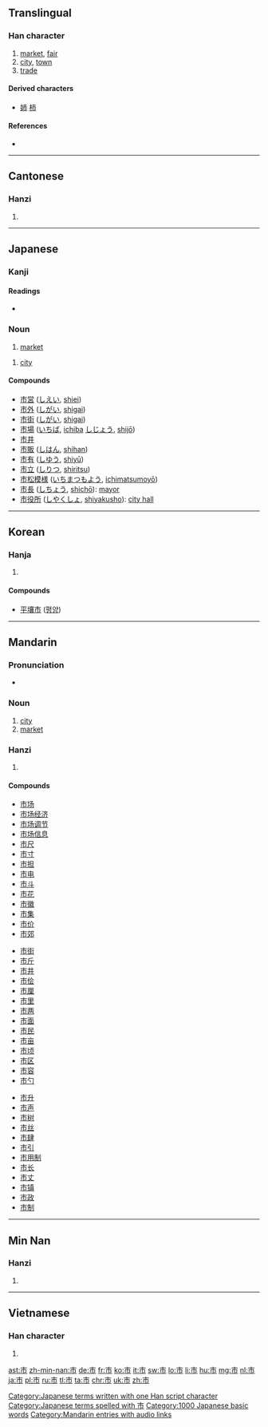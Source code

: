 {{also|帀}}

==Translingual==
{{stroke order|strokes=5}}

===Han character===
{{Han char|rn=50|rad=巾|as=02|sn=5|four=0022<sub>7</sub>|canj=卜中月 (YLB)|ids=⿱[[亠]][[巾]]}}

# [[market]], [[fair]]
# [[city]], [[town]]
# [[trade]]

====Derived characters====
* [[姉]] [[柿]]

====References====
* {{Han ref|kx=0328.030|dkj=08775|dj=0632.130|hdz=10729.050|uh=5E02|ud=24066|bh=A5AB|bd=42411}}

----

==Cantonese==

===Hanzi===
{{yue-hanzi|jyut=si5|y=si5}}

# {{defn|lang=yue|sort=巾02}}

----

==Japanese==

===Kanji===
{{ja-kanji|grade=2|rs=巾02}}

====Readings====
* {{ja-readings
|goon=[[じ]] (ji) {{qualifier|non-[[w:Jōyō kanji|Jōyō]] reading}}
|kanon=[[し]] (shi)
|kun=[[いち]] (ichi)}}

===Noun===
{{ja-noun|k|hira=いち|rom=ichi}}

# [[market]]

{{ja-noun|k|hira=し|rom=shi}}

# [[city]]

====Compounds====
* [[市営]] ([[しえい]], [[shiei]])
* [[市外]] ([[しがい]], [[shigai]])
* [[市街]] ([[しがい]], [[shigai]])
* [[市場]] ([[いちば]], [[ichiba]] [[しじょう]], [[shijō]])
* [[市井]]
* [[市販]] ([[しはん]], [[shihan]])
* [[市有]] ([[しゆう]], [[shiyū]])
* [[市立]] ([[しりつ]], [[shiritsu]])
* [[市松模様]] ([[いちまつもよう]], [[ichimatsumoyō]])
* [[市長]] ([[しちょう]], [[shichō]]): [[mayor]]
* [[市役所]] ([[しやくしょ]], [[shiyakusho]]): [[city hall]]

[[Category:Japanese terms written with one Han script character]]
[[Category:Japanese terms spelled with 市]]
[[Category:1000 Japanese basic words]]
----

==Korean==

===Hanja===
{{ko-hanja|hangeul=[[시]]|eumhun=저자|rv=si|mr=si}}

# {{defn|lang=ko|sort=巾02}}

====Compounds====
* [[平壤市]] ([[평양]])

----

==Mandarin==

===Pronunciation===
* {{audio|zh-shì.ogg|audio}}

===Noun===
{{cmn-noun|ts|pin=shì|pint=shi4|rs=巾02}}

# [[city]]
# [[market]]

===Hanzi===
{{cmn-hanzi|pin=[[shì]] ([[shi4]])|wg=shih<sup>4</sup>}}

# {{defn|lang=cmn|sort=巾02}}

====Compounds====
{{top3}}
* [[市场]]
* [[市场经济]]
* [[市场调节]]
* [[市场信息]]
* [[市尺]]
* [[市寸]]
* [[市担]]
* [[市电]]
* [[市斗]]
* [[市花]]
* [[市徽]]
* [[市集]]
* [[市价]]
* [[市郊]]
{{mid3}}
* [[市街]]
* [[市斤]]
* [[市井]]
* [[市侩]]
* [[市厘]]
* [[市里]]
* [[市两]]
* [[市面]]
* [[市民]]
* [[市亩]]
* [[市顷]]
* [[市区]]
* [[市容]]
* [[市勺]]
{{mid3}}
* [[市升]]
* [[市声]]
* [[市树]]
* [[市丝]]
* [[市肆]]
* [[市引]]
* [[市用制]]
* [[市长]]
* [[市丈]]
* [[市镇]]
* [[市政]]
* [[市制]]
{{bottom}}

[[Category:Mandarin entries with audio links]]

----
==Min Nan==

===Hanzi===
{{nan-hanzi|poj=chhī (chhi<sup>7</sup>)}}

# {{defn|lang=nan}}

----

==Vietnamese==

===Han character===
{{vi-hantu|[[thị]]|rs=巾02}}

# {{defn|lang=vi|sort=巾02}}

[[ast:市]]
[[zh-min-nan:市]]
[[de:市]]
[[fr:市]]
[[ko:市]]
[[it:市]]
[[sw:市]]
[[lo:市]]
[[li:市]]
[[hu:市]]
[[mg:市]]
[[nl:市]]
[[ja:市]]
[[pl:市]]
[[ru:市]]
[[tl:市]]
[[ta:市]]
[[chr:市]]
[[uk:市]]
[[zh:市]]